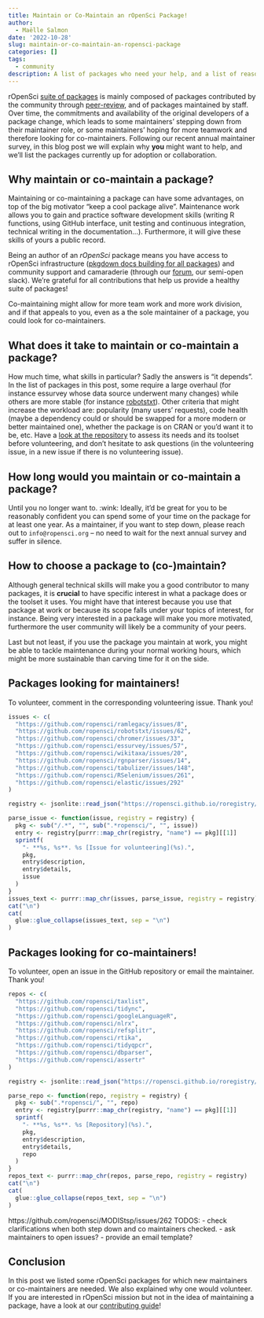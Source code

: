 ```yaml
---
title: Maintain or Co-Maintain an rOpenSci Package!
author:
  - Maëlle Salmon
date: '2022-10-28'
slug: maintain-or-co-maintain-an-ropensci-package
categories: []
tags:
  - community
description: A list of packages who need your help, and a list of reasons why to help.
---
```


rOpenSci [suite of packages](/packages) is mainly composed of packages contributed by the community through [peer-review](/software-peer-review), and of packages maintained by staff. 
Over time, the commitments and availability of the original developers of a package change, which leads to some maintainers' stepping down from their maintainer role, or some maintainers' hoping for more teamwork and therefore looking for co-maintainers.
Following our recent annual maintainer survey, in this blog post we will explain why **you** might want to help, and we'll list the packages currently up for adoption or collaboration.

## Why maintain or co-maintain a package?

Maintaining or co-maintaining a package can have some advantages, on top of the big motivator "keep a cool package alive".
Maintenance work allows you to gain and practice software development skills (writing R functions, using GitHub interface, unit testing and continuous integration, technical writing in the documentation...).
Furthermore, it will give these skills of yours a public record.

Being an author of an _rOpenSci_ package means you have access to rOpenSci infrastructure ([pkgdown docs building for all packages](/blog/2021/09/03/runiverse-docs/)) and community support and camaraderie (through our [forum](/blog/2022/01/11/ropensci-forum/), our semi-open slack).
We're grateful for all contributions that help us provide a healthy suite of packages!

Co-maintaining might allow for more team work and more work division, and if that appeals to you, even as a the sole maintainer of a package, you could look for co-maintainers. 

## What does it take to maintain or co-maintain a package?

How much time, what skills in particular?
Sadly the answers is "it depends".
In the list of packages in this post, some require a large overhaul (for instance essurvey whose data source underwent many changes) while others are more stable (for instance [robotstxt](https://github.com/ropensci/robotstxt/)).
Other criteria that might increase the workload are: popularity (many users' requests), code health (maybe a dependency could or should be swapped for a more modern or better maintained one), whether the package is on CRAN or you'd want it to be, etc.
Have a [look at the repository](/blog/2022/07/01/evaluating-github-activity-for-contributors/) to assess its needs and its toolset before volunteering, and don't hesitate to ask questions (in the volunteering issue, in a new issue if there is no volunteering issue).

## How long would you maintain or co-maintain a package?

Until you no longer want to. :wink:
Ideally, it'd be great for you to be reasonably confident you can spend some of your time on the package for at least one year.
As a maintainer, if you want to step down, please reach out to `info@ropensci.org` -- no need to wait for the next annual survey and suffer in silence.

## How to choose a package to (co-)maintain?

Although general technical skills will make you a good contributor to many packages, it is **crucial** to have specific interest in what a package does or the toolset it uses.
You might have that interest because you use that package at work or because its scope falls under your topics of interest, for instance.
Being very interested in a package will make you more motivated, furthermore the user community will likely be a community of your peers.

Last but not least, if you use the package you maintain at work, you might be able to tackle maintenance during your normal working hours, which might be more sustainable than carving time for it on the side.

## Packages looking for maintainers!

To volunteer, comment in the corresponding volunteering issue. Thank you!

```r
issues <- c(
  "https://github.com/ropensci/ramlegacy/issues/8",
  "https://github.com/ropensci/robotstxt/issues/62",
  "https://github.com/ropensci/chromer/issues/33",
  "https://github.com/ropensci/essurvey/issues/57",
  "https://github.com/ropensci/wikitaxa/issues/20",
  "https://github.com/ropensci/rgnparser/issues/14",
  "https://github.com/ropensci/tabulizer/issues/148",
  "https://github.com/ropensci/RSelenium/issues/261",
  "https://github.com/ropensci/elastic/issues/292"
)

registry <- jsonlite::read_json("https://ropensci.github.io/roregistry/registry.json")[["packages"]]

parse_issue <- function(issue, registry = registry) {
  pkg <- sub("/.*", "", sub(".*ropensci/", "", issue))
  entry <- registry[purrr::map_chr(registry, "name") == pkg][[1]]
  sprintf(
    "- **%s, %s**. %s [Issue for volunteering](%s).",
    pkg,
    entry$description, 
    entry$details, 
    issue
  )
}
issues_text <- purrr::map_chr(issues, parse_issue, registry = registry)
cat("\n")
cat(
  glue::glue_collapse(issues_text, sep = "\n")
)
```

## Packages looking for co-maintainers!

To volunteer, open an issue in the GitHub repository or email the maintainer.
Thank you!

```r
repos <- c(
  "https://github.com/ropensci/taxlist",
  "https://github.com/ropensci/tidync",
  "https://github.com/ropensci/googleLanguageR",
  "https://github.com/ropensci/nlrx",
  "https://github.com/ropensci/refsplitr",
  "https://github.com/ropensci/rtika",
  "https://github.com/ropensci/tidyqpcr",
  "https://github.com/ropensci/dbparser",
  "https://github.com/ropensci/assertr"
)

registry <- jsonlite::read_json("https://ropensci.github.io/roregistry/registry.json")[["packages"]]

parse_repo <- function(repo, registry = registry) {
  pkg <- sub(".*ropensci/", "", repo)
  entry <- registry[purrr::map_chr(registry, "name") == pkg][[1]]
  sprintf(
    "- **%s, %s**. %s [Repository](%s).",
    pkg,
    entry$description, 
    entry$details, 
    repo
  )
}
repos_text <- purrr::map_chr(repos, parse_repo, registry = registry)
cat("\n")
cat(
  glue::glue_collapse(repos_text, sep = "\n")
)
```
https://github.com/ropensci/MODIStsp/issues/262
TODOS:
- check clarifications when both step down and co maintainers checked.
- ask maintainers to open issues?
- provide an email template?

## Conclusion

In this post we listed some rOpenSci packages for which new maintainers or co-maintainers are needed.
We also explained why one would volunteer.
If you are interested in rOpenSci mission but not in the idea of maintaining a package, have a look at our [contributing guide](https://contributing.ropensci.org/)!